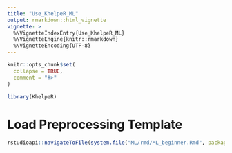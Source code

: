 ```yaml
---
title: "Use_KhelpeR_ML"
output: rmarkdown::html_vignette
vignette: >
  %\VignetteIndexEntry{Use_KhelpeR_ML}
  %\VignetteEngine{knitr::rmarkdown}
  %\VignetteEncoding{UTF-8}
---
```


```r
knitr::opts_chunk$set(
  collapse = TRUE,
  comment = "#>"
)
```

```r
library(KhelpeR)
```

# Load Preprocessing Template

```r
rstudioapi::navigateToFile(system.file("ML/rmd/ML_beginner.Rmd", package = "KhelpeR"))
```

